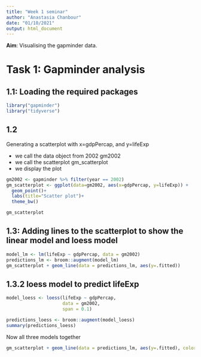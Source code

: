 ```yaml
---
title: "Week 1 seminar"
author: "Anastasia Chanbour"
date: "01/10/2021"
output: html_document
---
```


**Aim**: Visualising the gapminder data.

#  Task 1: Gapminder analysis

##  1.1: Loading the required packages
```r
library("gapminder")
library("tidyverse")
```

##  1.2
Generating a scatterplot with x=gdpPercap, and y=lifeExp

 - we call the data object from 2002 gm2002
 - we call the scatterplot gm_scatterplot
 - we display the plot


```r
gm2002 <- gapminder %>% filter(year == 2002)
gm_scatterplot <- ggplot(data=gm2002, aes(x=gdpPercap, y=lifeExp)) +
  geom_point()+
  labs(title="Scatter plot")+
  theme_bw()

gm_scatterplot

```


##  1.3: Adding lines to the scatterplot to show the linear model and loess model

```r
model_lm <- lm(lifeExp ~ gdpPercap, data = gm2002)
predictions_lm <- broom::augment(model_lm)
gm_scatterplot + geom_line(data = predictions_lm, aes(y=.fitted))

```

## 1.3.2 loess model to predict lifeExp

```r
model_loess <- loess(lifeExp ~ gdpPercap,
                     data = gm2002,
                     span = 0.1)

predictions_loess <- broom::augment(model_loess)
summary(predictions_loess)

```

Now all three models together
```r

gm_scatterplot + geom_line(data = predictions_lm, aes(y=.fitted), color = "blue", linetype = "dashed") + geom_line(data = predictions_loess, aes(y=.fitted), color = "green")
```
